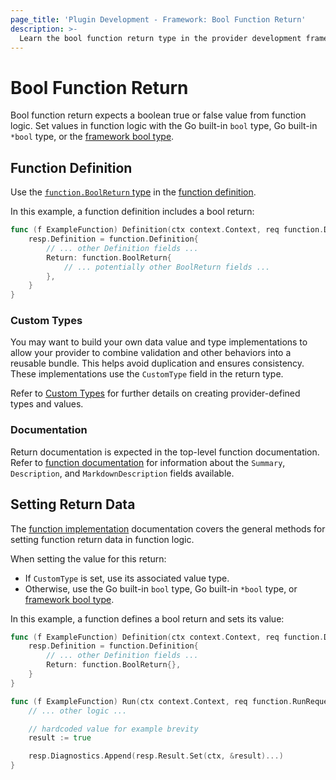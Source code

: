 ```yaml
---
page_title: 'Plugin Development - Framework: Bool Function Return'
description: >-
  Learn the bool function return type in the provider development framework.
---
```


# Bool Function Return

Bool function return expects a boolean true or false value from function logic. Set values in function logic with the Go built-in `bool` type, Go built-in `*bool` type, or the [framework bool type](/terraform/plugin/framework/handling-data/types/bool).

## Function Definition

Use the [`function.BoolReturn` type](https://pkg.go.dev/github.com/hashicorp/terraform-plugin-framework/function#BoolReturn) in the [function definition](/terraform/plugin/framework/functions/implementation#definition-method).

In this example, a function definition includes a bool return:

```go
func (f ExampleFunction) Definition(ctx context.Context, req function.DefinitionRequest, resp *function.DefinitionResponse) {
    resp.Definition = function.Definition{
        // ... other Definition fields ...
        Return: function.BoolReturn{
            // ... potentially other BoolReturn fields ...
        },
    }
}
```

### Custom Types

You may want to build your own data value and type implementations to allow your provider to combine validation and other behaviors into a reusable bundle. This helps avoid duplication and ensures consistency. These implementations use the `CustomType` field in the return type.

Refer to [Custom Types](/terraform/plugin/framework/handling-data/types/custom) for further details on creating provider-defined types and values.

### Documentation

Return documentation is expected in the top-level function documentation. Refer to [function documentation](/terraform/plugin/framework/functions/documentation) for information about the `Summary`, `Description`, and `MarkdownDescription` fields available.

## Setting Return Data

The [function implementation](/terraform/plugin/framework/functions/implementation) documentation covers the general methods for setting function return data in function logic.

When setting the value for this return:

* If `CustomType` is set, use its associated value type.
* Otherwise, use the Go built-in `bool` type, Go built-in `*bool` type, or [framework bool type](/terraform/plugin/framework/handling-data/types/bool).

In this example, a function defines a bool return and sets its value:

```go
func (f ExampleFunction) Definition(ctx context.Context, req function.DefinitionRequest, resp *function.DefinitionResponse) {
    resp.Definition = function.Definition{
        // ... other Definition fields ...
        Return: function.BoolReturn{},
    }
}

func (f ExampleFunction) Run(ctx context.Context, req function.RunRequest, resp *function.RunResponse) {
    // ... other logic ...

    // hardcoded value for example brevity
    result := true

    resp.Diagnostics.Append(resp.Result.Set(ctx, &result)...)
}
```
